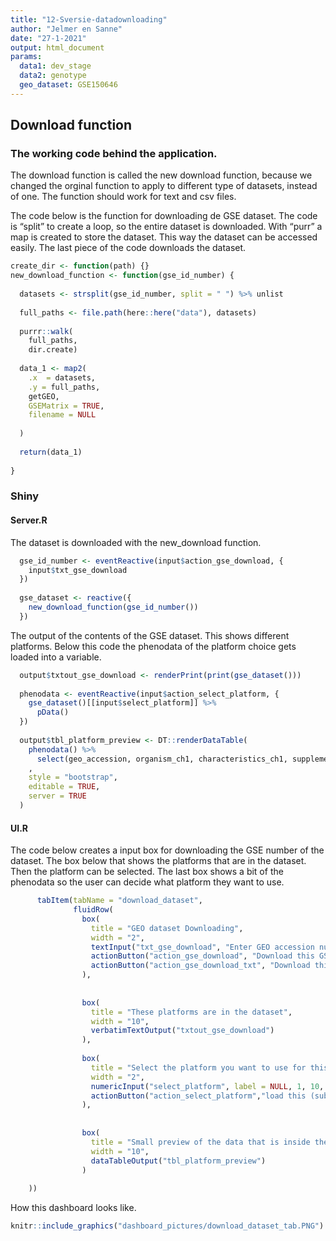 ```yaml
---
title: "12-Sversie-datadownloading"
author: "Jelmer en Sanne"
date: "27-1-2021"
output: html_document
params:
  data1: dev_stage
  data2: genotype
  geo_dataset: GSE150646
---
```



## Download function
### The working code behind the application. 

The download function is called the new download function, because we changed the orginal function to apply to different type of datasets, instead of one. The function should work for text and csv files. 

The code below is the function for downloading de GSE dataset. The code is "split" to create a loop, so the entire dataset is downloaded. With "purr" a map is created to store the dataset. This way the dataset can be accessed easily. The last piece of the code downloads the dataset. 
```r
create_dir <- function(path) {}
new_download_function <- function(gse_id_number) {
  
  datasets <- strsplit(gse_id_number, split = " ") %>% unlist
  
  full_paths <- file.path(here::here("data"), datasets)
  
  purrr::walk(
    full_paths,
    dir.create)
  
  data_1 <- map2(
    .x  = datasets,
    .y = full_paths,
    getGEO,
    GSEMatrix = TRUE,
    filename = NULL
    
  )
  
  return(data_1)
  
}
``` 

### Shiny
#### Server.R

The dataset is downloaded with the new_download function. 
```r
  gse_id_number <- eventReactive(input$action_gse_download, {
    input$txt_gse_download
  })
  
  gse_dataset <- reactive({
    new_download_function(gse_id_number())
  }) 
```

The output of the contents of the GSE dataset. This shows different platforms. Below this code the phenodata of the platform choice gets loaded into a variable. 
```r
  output$txtout_gse_download <- renderPrint(print(gse_dataset()))
  
  phenodata <- eventReactive(input$action_select_platform, {
    gse_dataset()[[input$select_platform]] %>% 
      pData()
  })    
  
  output$tbl_platform_preview <- DT::renderDataTable(
    phenodata() %>%
      select(geo_accession, organism_ch1, characteristics_ch1, supplementary_file_1)
    ,
    style = "bootstrap",
    editable = TRUE,
    server = TRUE
  )
```

#### UI.R

The code below creates a input box for downloading the GSE number of the dataset. The box below that shows the platforms that are in the dataset. Then the platform can be selected. The last box shows a bit of the phenodata so the user can decide what platform they want to use. 
```r
      tabItem(tabName = "download_dataset",
              fluidRow(
                box(
                  title = "GEO dataset Downloading",
                  width = "2",
                  textInput("txt_gse_download", "Enter GEO accession number. Like GSE150646."),
                  actionButton("action_gse_download", "Download this GSE dataset", icon("download", lib = "font-awesome")),
                  actionButton("action_gse_download_txt", "Download this GSE dataset txt", icon("download", lib = "font-awesome"))
                ),
                
               
                box(
                  title = "These platforms are in the dataset",
                  width = "10",
                  verbatimTextOutput("txtout_gse_download")
                ),
         
                box(
                  title = "Select the platform you want to use for this analysis:",
                  width = "2",
                  numericInput("select_platform", label = NULL, 1, 10, 1),
                  actionButton("action_select_platform","load this (sub)dataset", icon("refresh"))
                ),
                
              
                box(
                  title = "Small preview of the data that is inside the platform",
                  width = "10",
                  dataTableOutput("tbl_platform_preview")
                )  
                
    ))
```

How this dashboard looks like.
```r
knitr::include_graphics("dashboard_pictures/download_dataset_tab.PNG")
```





